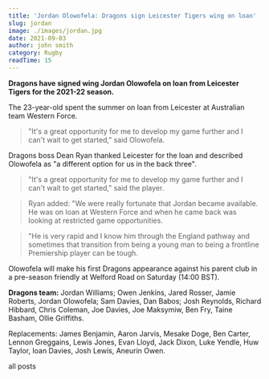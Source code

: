 ```yaml
---
title: 'Jordan Olowofela: Dragons sign Leicester Tigers wing on loan'
slug: jordan
image: ./images/jordan.jpg
date: 2021-09-03
author: john smith
category: Rugby
readTime: 15
---
```



**Dragons have signed wing Jordan Olowofela on loan from Leicester Tigers for the 2021-22 season.**

The 23-year-old spent the summer on loan from Leicester at Australian team Western Force.

<blockquote>
  "It's a great opportunity for me to develop my game further and I can't wait
  to get started," said Olowofela.
</blockquote>

Dragons boss Dean Ryan thanked Leicester for the loan and described Olowofela as "a different option for us in the back three".

<blockquote>
  "It's a great opportunity for me to develop my game further and I can't wait
  to get started," said the player.
</blockquote>

<blockquote>
  Ryan added: "We were really fortunate that Jordan became available. He was on
  loan at Western Force and when he came back was looking at restricted game
  opportunities.
</blockquote>

<blockquote>
  "He is very rapid and I know him through the England pathway and sometimes
  that transition from being a young man to being a frontline Premiership player
  can be tough.
</blockquote>

Olowofela will make his first Dragons appearance against his parent club in a pre-season friendly at Welford Road on Saturday (14:00 BST).

**Dragons team:** Jordan Williams; Owen Jenkins, Jared Rosser, Jamie Roberts, Jordan Olowofela; Sam Davies, Dan Babos; Josh Reynolds, Richard Hibbard, Chris Coleman, Joe Davies, Joe Maksymiw, Ben Fry, Taine Basham, Ollie Griffiths.

Replacements: James Benjamin, Aaron Jarvis, Mesake Doge, Ben Carter, Lennon Greggains, Lewis Jones, Evan Lloyd, Jack Dixon, Luke Yendle, Huw Taylor, Ioan Davies, Josh Lewis, Aneurin Owen.

<Link to="/posts" className="btn center-btn">
  all posts
</Link>
